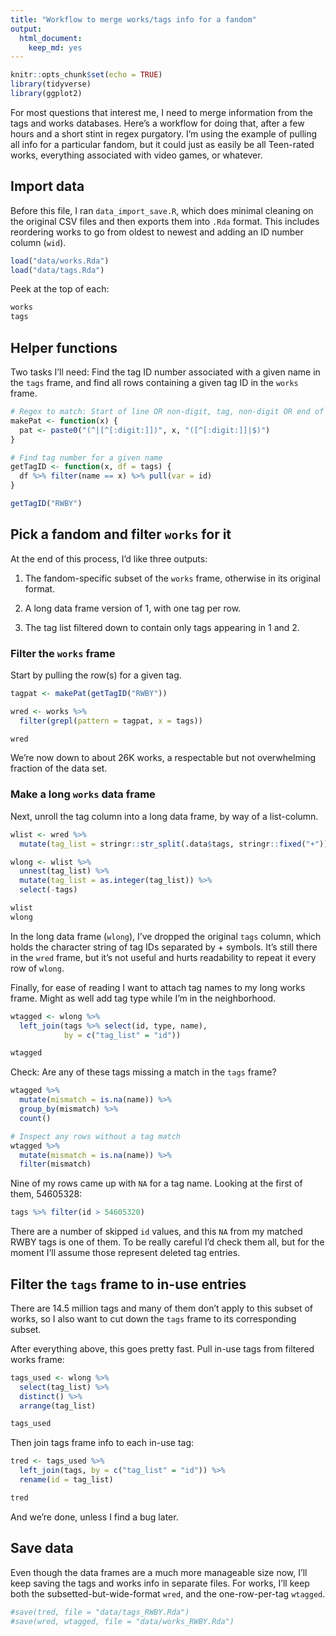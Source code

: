 ```yaml
---
title: "Workflow to merge works/tags info for a fandom"
output: 
  html_document: 
    keep_md: yes
---
```


```r
knitr::opts_chunk$set(echo = TRUE)
library(tidyverse)
library(ggplot2)
```

For most questions that interest me, I need to merge information from the tags and works databases. Here's a workflow for doing that, after a few hours and a short stint in regex purgatory. I'm using the example of pulling all info for a particular fandom, but it could just as easily be all Teen-rated works, everything associated with video games, or whatever.


## Import data

Before this file, I ran `data_import_save.R`, which does minimal cleaning on the original CSV files and then exports them into `.Rda` format. This includes reordering works to go from oldest to newest and adding an ID number column (`wid`).

```r
load("data/works.Rda")
load("data/tags.Rda")
```

Peek at the top of each:

```r
works
tags
```


## Helper functions

Two tasks I'll need: Find the tag ID number associated with a given name in the `tags` frame, and find all rows containing a given tag ID in the `works` frame. 

```r
# Regex to match: Start of line OR non-digit, tag, non-digit OR end of line
makePat <- function(x) {
  pat <- paste0("(^|[^[:digit:]])", x, "([^[:digit:]]|$)") 
}

# Find tag number for a given name
getTagID <- function(x, df = tags) {
  df %>% filter(name == x) %>% pull(var = id)
}

getTagID("RWBY")
```


## Pick a fandom and filter `works` for it

At the end of this process, I'd like three outputs: 

1. The fandom-specific subset of the `works` frame, otherwise in its original format. 

2. A long data frame version of 1, with one tag per row. 

3. The tag list filtered down to contain only tags appearing in 1 and 2.


### Filter the `works` frame

Start by pulling the row(s) for a given tag.

```r
tagpat <- makePat(getTagID("RWBY"))

wred <- works %>% 
  filter(grepl(pattern = tagpat, x = tags))

wred
```

We're now down to about 26K works, a respectable but not overwhelming fraction of the data set. 


### Make a long `works` data frame

Next, unroll the tag column into a long data frame, by way of a list-column.

```r
wlist <- wred %>% 
  mutate(tag_list = stringr::str_split(.data$tags, stringr::fixed("+")))

wlong <- wlist %>% 
  unnest(tag_list) %>% 
  mutate(tag_list = as.integer(tag_list)) %>% 
  select(-tags)

wlist
wlong
```

In the long data frame (`wlong`), I've dropped the original `tags` column, which holds the character string of tag IDs separated by + symbols. It's still there in the `wred` frame, but it's not useful and hurts readability to repeat it every row of `wlong`. 

Finally, for ease of reading I want to attach tag names to my long works frame. Might as well add tag type while I'm in the neighborhood. 

```r
wtagged <- wlong %>% 
  left_join(tags %>% select(id, type, name), 
            by = c("tag_list" = "id"))

wtagged
```

Check: Are any of these tags missing a match in the `tags` frame?

```r
wtagged %>% 
  mutate(mismatch = is.na(name)) %>% 
  group_by(mismatch) %>% 
  count()

# Inspect any rows without a tag match
wtagged %>% 
  mutate(mismatch = is.na(name)) %>% 
  filter(mismatch) 
```

Nine of my rows came up with `NA` for a tag name. Looking at the first of them, 54605328:

```r
tags %>% filter(id > 54605320)
```

There are a number of skipped `id` values, and this `NA` from my matched RWBY tags is one of them. To be really careful I'd check them all, but for the moment I'll assume those represent deleted tag entries. 


## Filter the `tags` frame to in-use entries

There are 14.5 million tags and many of them don't apply to this subset of works, so I also want to cut down the `tags` frame to its corresponding subset. 

After everything above, this goes pretty fast. Pull in-use tags from filtered works frame:

```r
tags_used <- wlong %>% 
  select(tag_list) %>% 
  distinct() %>% 
  arrange(tag_list)

tags_used
```

Then join tags frame info to each in-use tag:

```r
tred <- tags_used %>% 
  left_join(tags, by = c("tag_list" = "id")) %>% 
  rename(id = tag_list)

tred
```

And we're done, unless I find a bug later.


## Save data

Even though the data frames are a much more manageable size now, I'll keep saving the tags and works info in separate files. For works, I'll keep both the subsetted-but-wide-format `wred`, and the one-row-per-tag `wtagged`. 

```r
#save(tred, file = "data/tags_RWBY.Rda")
#save(wred, wtagged, file = "data/works_RWBY.Rda")
```

